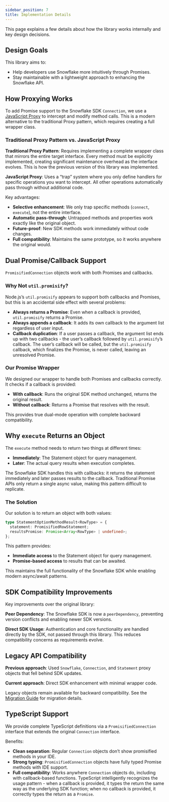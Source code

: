 ```yaml
---
sidebar_position: 7
title: Implementation Details
---
```



This page explains a few details about how the library works internally and key design decisions.

## Design Goals

This library aims to:

- Help developers use Snowflake more intuitively through Promises.
- Stay maintainable with a lightweight approach to enhancing the Snowflake API.

## How Proxying Works

To add Promise support to the Snowflake SDK `Connection`, we use a [JavaScript Proxy](https://developer.mozilla.org/en-US/docs/Web/JavaScript/Reference/Global_Objects/Proxy) to intercept and modify method calls. This is a modern alternative to the traditional Proxy pattern, which requires creating a full wrapper class.

### Traditional Proxy Pattern vs. JavaScript Proxy

**Traditional Proxy Pattern**: Requires implementing a complete wrapper class that mirrors the entire target interface. Every method must be explicitly implemented, creating significant maintenance overhead as the interface evolves. This is how the previous version of this library was implemented.

**JavaScript Proxy**: Uses a “trap” system where you only define handlers for specific operations you want to intercept. All other operations automatically pass through without additional code.

Key advantages:

- **Selective enhancement**: We only trap specific methods (`connect`, `execute`), not the entire interface.
- **Automatic pass-through**: Untrapped methods and properties work exactly like the original object.
- **Future-proof**: New SDK methods work immediately without code changes.
- **Full compatibility**: Maintains the same prototype, so it works anywhere the original would.

## Dual Promise/Callback Support

`PromisifiedConnection` objects work with both Promises and callbacks.

### Why Not `util.promisify`?

Node.js’s `util.promisify` appears to support both callbacks and Promises, but this is an accidental side effect with several problems:

- **Always returns a Promise**: Even when a callback is provided, `util.promisify` returns a Promise.
- **Always appends a callback**: It adds its own callback to the argument list regardless of user input.
- **Callback duplication**: If a user passes a callback, the argument list ends up with two callbacks - the user’s callback followed by `util.promisify`’s callback. The user’s callback will be called, but the `util.promisify` callback, which finalizes the Promise, is never called, leaving an unresolved Promise.

### Our Promise Wrapper

We designed our wrapper to handle both Promises and callbacks correctly. It checks if a callback is provided:

- **With callback**: Runs the original SDK method unchanged, returns the original result.
- **Without callback**: Returns a Promise that resolves with the result.

This provides true dual-mode operation with complete backward compatibility.

## Why `execute` Returns an Object

The `execute` method needs to return two things at different times:

- **Immediately**: The Statement object for query management.
- **Later**: The actual query results when execution completes.

The Snowflake SDK handles this with callbacks: it returns the statement immediately and later passes results to the callback. Traditional Promise APIs only return a single async value, making this pattern difficult to replicate.

### The Solution

Our solution is to return an object with both values:

```typescript
type StatementOptionMethodResult<RowType> = {
  statement: PromisifiedRowStatement;
  resultsPromise: Promise<Array<RowType> | undefined>;
};
```

This pattern provides:
- **Immediate access** to the Statement object for query management.
- **Promise-based access** to results that can be awaited.

This maintains the full functionality of the Snowflake SDK while enabling modern async/await patterns.

## SDK Compatibility Improvements

Key improvements over the original library:

**Peer Dependency**: The Snowflake SDK is now a `peerDependency`, preventing version conflicts and enabling newer SDK versions.

**Direct SDK Usage**: Authentication and core functionality are handled directly by the SDK, not passed through this library. This reduces compatibility concerns as requirements evolve.

## Legacy API Compatibility

**Previous approach**: Used `Snowflake`, `Connection`, and `Statement` proxy objects that fell behind SDK updates.

**Current approach**: Direct SDK enhancement with minimal wrapper code.

Legacy objects remain available for backward compatibility. See the [Migration Guide](../migration-guide) for migration details.

## TypeScript Support

We provide complete TypeScript definitions via a `PromisifiedConnection` interface that extends the original `Connection` interface.

Benefits:

- **Clean separation**: Regular `Connection` objects don’t show promisified methods in your IDE.
- **Strong typing**: `PromisifiedConnection` objects have fully typed Promise methods with IDE support.
- **Full compatibility**: Works anywhere `Connection` objects do, including with callback-based functions. TypeScript intelligently recognizes the usage pattern - when a callback is provided, it types the return the same way as the underlying SDK function; when no callback is provided, it correctly types the return as a `Promise`.
